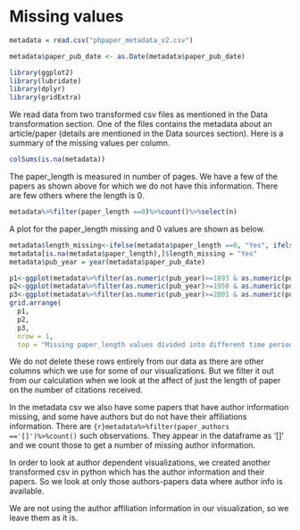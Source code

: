 # Missing values


```r
metadata = read.csv("phpaper_metadata_v2.csv")
```

```r
metadata$paper_pub_date <- as.Date(metadata$paper_pub_date)
```
```r
library(ggplot2)
library(lubridate)
library(dplyr)
library(gridExtra)
```

We read data from two transformed csv files as mentioned in the Data transformation section. One of the files contains the metadata about an article/paper (details are mentioned in the Data sources section).
Here is a summary of the missing values per column. 

```r
colSums(is.na(metadata))
```

The paper_length is measured in number of pages. We have a few of the papers as shown above for which we do not have this information. There are few others where the length is 0. 

```r
metadata%>%filter(paper_length ==0)%>%count()%>%select(n)
```

A plot for the paper_length missing and 0 values are shown as below.
```r

metadata$length_missing<-ifelse(metadata$paper_length ==0, "Yes", ifelse(metadata$paper_length >0,"No", "Yes"))
metadata[is.na(metadata$paper_length),]$length_missing = "Yes"
metadata$pub_year = year(metadata$paper_pub_date)

p1<-ggplot(metadata%>%filter(as.numeric(pub_year)>=1893 & as.numeric(pub_year)<=1949), aes(x =pub_year, y = paper_journal_category, fill = length_missing))+ geom_tile(color = "white")+scale_fill_viridis_d()+theme_bw()+theme(legend.position="bottom")
p2<-ggplot(metadata%>%filter(as.numeric(pub_year)>=1950 & as.numeric(pub_year)<=2000), aes(x =pub_year , y = paper_journal_category, fill = length_missing))+ geom_tile(color = "white")+scale_fill_viridis_d()+theme_bw()+theme(legend.position="bottom")
p3<-ggplot(metadata%>%filter(as.numeric(pub_year)>=2001 & as.numeric(pub_year)<=2019), aes(x = pub_year, y = paper_journal_category, fill = length_missing))+ geom_tile(color = "white")+scale_fill_viridis_d()+theme_bw()+theme(legend.position="bottom")
grid.arrange(
  p1,
  p2,
  p3,
  nrow = 1,
  top = "Missing paper_length values divided into different time periods")
```



We do not delete these rows entirely from our data as there are other columns which we use for some of our visualizations. But we filter it out from our calculation when we look at the affect of just the length of paper on the number of citations received.

In the metadata csv we also have some papers that have author information missing, and some have authors but do not have their affiliations information.
There are ```{r}metadata%>%filter(paper_authors =='[]')%>%count()``` such observations.
They appear in the dataframe as '[]' and we count those to get a number of missing author information.

In order to look at author dependent visualizations, we created another transformed csv in python which has the author information and their papers. So we look at only those authors-papers data where author info is available.

We are not using the author affiliation information in our visualization, so we leave them as it is.
